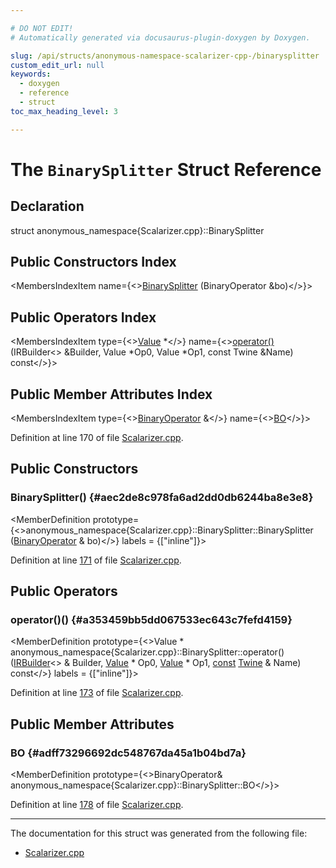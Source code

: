 ```yaml
---

# DO NOT EDIT!
# Automatically generated via docusaurus-plugin-doxygen by Doxygen.

slug: /api/structs/anonymous-namespace-scalarizer-cpp-/binarysplitter
custom_edit_url: null
keywords:
  - doxygen
  - reference
  - struct
toc_max_heading_level: 3

---
```





# The `BinarySplitter` Struct Reference

<DoxygenPage pluginConfig={pluginConfig}>



## Declaration

<CodeBlock>struct anonymous_namespace{Scalarizer.cpp}::BinarySplitter</CodeBlock>

## Public Constructors Index

<MembersIndex>

<MembersIndexItem
  name={<><a href="#aec2de8c978fa6ad2dd0db6244ba8e3e8">BinarySplitter</a> (BinaryOperator &amp;bo)</>}>
</MembersIndexItem>

</MembersIndex>

## Public Operators Index

<MembersIndex>

<MembersIndexItem
  type={<><a href="/docs/api/classes/llvm/value">Value</a> &#42;</>}
  name={<><a href="#a353459bb5dd067533ec643c7fefd4159">operator()</a> (IRBuilder&lt;&gt; &amp;Builder, Value &#42;Op0, Value &#42;Op1, const Twine &amp;Name) const</>}>
</MembersIndexItem>

</MembersIndex>

## Public Member Attributes Index

<MembersIndex>

<MembersIndexItem
  type={<><a href="/docs/api/classes/llvm/binaryoperator">BinaryOperator</a> &amp;</>}
  name={<><a href="#adff73296692dc548767da45a1b04bd7a">BO</a></>}>
</MembersIndexItem>

</MembersIndex>


Definition at line 170 of file <a href="/docs/api/files/lib/lib/transforms/lib/transforms/scalar/scalarizer-cpp">Scalarizer.cpp</a>.

<SectionDefinition>

## Public Constructors

### BinarySplitter() {#aec2de8c978fa6ad2dd0db6244ba8e3e8}

<MemberDefinition
  prototype={<>anonymous&#95;namespace&#123;Scalarizer.cpp&#125;::BinarySplitter::BinarySplitter (<a href="/docs/api/classes/llvm/binaryoperator">BinaryOperator</a> &amp; bo)</>}
  labels = {["inline"]}>

Definition at line <a href="/docs/api/files/lib/lib/transforms/lib/transforms/scalar/scalarizer-cpp/#l00171">171</a> of file <a href="/docs/api/files/lib/lib/transforms/lib/transforms/scalar/scalarizer-cpp">Scalarizer.cpp</a>.
</MemberDefinition>

</SectionDefinition>

<SectionDefinition>

## Public Operators

### operator()() {#a353459bb5dd067533ec643c7fefd4159}

<MemberDefinition
  prototype={<>Value &#42; anonymous&#95;namespace&#123;Scalarizer.cpp&#125;::BinarySplitter::operator() (<a href="/docs/api/classes/llvm/irbuilder">IRBuilder</a>&lt;&gt; &amp; Builder, <a href="/docs/api/classes/llvm/value">Value</a> &#42; Op0, <a href="/docs/api/classes/llvm/value">Value</a> &#42; Op1, <a href="/docs/api/files/lib/lib/target/lib/target/aarch64/aarch64promoteconstant-cpp/#a90f8350fecae261c25be85d38b451bff">const</a> <a href="/docs/api/classes/llvm/twine">Twine</a> &amp; Name) const</>}
  labels = {["inline"]}>

Definition at line <a href="/docs/api/files/lib/lib/transforms/lib/transforms/scalar/scalarizer-cpp/#l00173">173</a> of file <a href="/docs/api/files/lib/lib/transforms/lib/transforms/scalar/scalarizer-cpp">Scalarizer.cpp</a>.
</MemberDefinition>

</SectionDefinition>

<SectionDefinition>

## Public Member Attributes

### BO {#adff73296692dc548767da45a1b04bd7a}

<MemberDefinition
  prototype={<>BinaryOperator&amp; anonymous&#95;namespace&#123;Scalarizer.cpp&#125;::BinarySplitter::BO</>}>

Definition at line <a href="/docs/api/files/lib/lib/transforms/lib/transforms/scalar/scalarizer-cpp/#l00178">178</a> of file <a href="/docs/api/files/lib/lib/transforms/lib/transforms/scalar/scalarizer-cpp">Scalarizer.cpp</a>.
</MemberDefinition>

</SectionDefinition>

<hr/>

The documentation for this struct was generated from the following file:

<ul>
<li><a href="/docs/api/files/lib/lib/transforms/lib/transforms/scalar/scalarizer-cpp">Scalarizer.cpp</a></li>
</ul>

</DoxygenPage>
